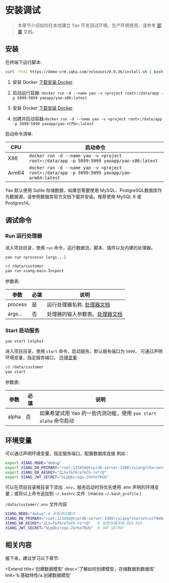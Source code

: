 # 安装调试

<blockquote>

本章节介绍如何在本地建立 Yao 开发调试环境。生产环境使用，请参考 <a href="../g.部署">部署</a> 文档。

</blockquote>

## 安装

<Tabs defaultActiveKey='1'>
<TabPane tab='Linux & MacOS' key='1'>

在终端下运行脚本:

```bash
curl -fsSL https://demo-crm.iqka.com/releases/0.9.36/install.sh | bash
```

</TabPane>

<TabPane tab='Windows' key='2'>

1. 安装 Docker [下载安装 Docker](https://docs.docker.com/desktop/windows/install/)

2. 启动运行容器: `docker run -d --name yao -v <project root>:/data/app -p 5099:5099 yaoapp/yao-x86:latest`

</TabPane>

<TabPane tab='Docker (推荐)' key='3'>

3. 安装 Docker [下载安装 Docker](https://docs.docker.com/get-docker/)

4. 创建并启动容器:`docker run -d --name yao -v <project root>:/data/app -p 5099:5099 yaoapp/yao-<CPU>:latest`

</TabPane>

</Tabs>

启动命令清单:

| CPU   | 启动命令                                                                                    |
| ----- | ------------------------------------------------------------------------------------------- |
| X86   | `docker run -d --name yao -v <project root>:/data/app -p 5099:5099 yaoapp/yao-x86:latest`   |
| Arm64 | `docker run -d --name yao -v <project root>:/data/app -p 5099:5099 yaoapp/yao-arm64:latest` |

<Notice type='success'>
	Yao 默认使用 Sqlite 存储数据，如果您需要使用
	MySQL、PostgreSQL数据库作为数据源，请参照数据库官方文档下载并安装。推荐使用 MySQL 8
	或Postgres14。
</Notice>

## 调试命令

### Run 运行处理器

进入项目目录，使用 `run` 命令，运行数据流、脚本、插件以及内建的处理器。

`yao run <process> [args...]`

```bash
cd /data/customer
yao run xiang.main.Inspect
```

参数表:

| 参数    | 必填 | 说明                                                     |
| ------- | ---- | -------------------------------------------------------- |
| process | 是   | 运行处理器名称. [处理器文档](../b.基础特性/d.使用处理器) |
| args... | 否   | 处理器的输入参数表。[处理器文档](../d.API参考/d.处理器)  |

### Start 启动服务

`yao start [alpha]`

进入项目目录，使用 `start` 命令，启动服务。默认服务端口为 `5099`， 可通过声明环境变量，指定服务端口。 [环境变量](#环境变量)

```bash
cd /data/customer
yao start
```

参数表:

| 参数  | 必填 | 说明                                                             |
| ----- | ---- | ---------------------------------------------------------------- |
| alpha | 否   | 如果希望试用 Yao 的一些内测功能，使用 `yao start alpha` 命令启动 |

## 环境变量

可以通过声明环境变量，指定服务端口，配置数据库连接 例如：

```bash
export XIANG_MODE="debug"
export XIANG_DB_PRIMARY="root:123456@tcp(db-server:3308)/xiang?charset=utf8mb4&parseTime=True&loc=Local"
export XIANG_DB_AESKEY="ZLX=T&f6refeCh-ro*r@"
export XIANG_JWT_SECRET="bLp@bi!oqo-2U+hoTRUG"
```

可以在项目目录根目录下添加 `.env`，服务启动时将优先使用 .env 声明的环境变量；或将以上命令追加到 `~/.bashrc` 文件（macos `~/.bash_profile` )

`/data/customer/.env` 文件内容

```bash
XIANG_MODE="debug" # 开启调试模式
XIANG_DB_PRIMARY="root:123456@tcp(db-server:3308)/xiang?charset=utf8mb4&parseTime=True&loc=Local"  # 数据源
XIANG_DB_AESKEY="ZLX=T&f6refeCh-ro*r@"   # 加密存储字段 AES KEY
XIANG_JWT_SECRET="bLp@bi!oqo-2U+hoTRUG"  # JWT SECRET
```

<Extend title='环境变量文档' desc='查阅全部环境变量参考文档' link='d.API参考/l.环境变量'></Extend>

<!--
## 视频讲解

<Video src="https://player.bilibili.com/player.html?aid=507380047&bvid=BV1Sg411w7hs&cid=465617729&page=1"></Video>

-->

## 相关内容

接下来，建议学习以下章节:

<Extend
	title='创建数据模型'
	desc='了解如何创建模型，存储数据到数据库'
	link='b.基础特性/a.创建数据模型'
></Extend>

<Div style={{ display: 'flex', justifyContent: 'space-between' }}>
	<Link type='prev' title='入门指南' link='a.介绍/a.入门指南'></Link>
	<Link type='next' title='为什么选择Yao' link='a.介绍/c.为什么选择Yao'></Link>
</Div>

